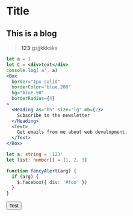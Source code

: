 
# Title

## This is a blog

> __123__ gsjjkkksks

```jsx:post/test.jsx
let a = 1
let C = <div>text</div>
console.log('a', a)
<Box
  border="1px solid"
  borderColor="blue.200"
  bg="blue.50"
  borderRadius={4}
>
  <Heading as="h5" size="lg" mb={2}>
    Subscribe to the newsletter
  </Heading>
  <Text>
    Get emails from me about web development.
  </Text>
</Box>
```
```typescript
let a: string = '123'
let list: number[] = [1, 2, 3]
```
```js {1,3-4} showLineNumbers
function fancyAlert(arg) {
  if (arg) {
    $.facebox({ div: '#foo' })
  }
}
```
<Button colorScheme='blue'>Test</Button>

